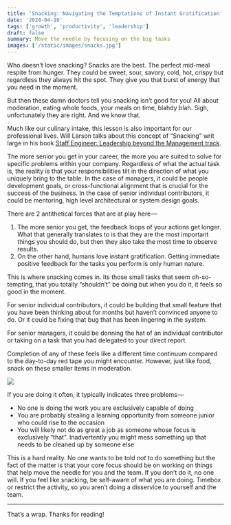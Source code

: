 ```yaml
---
title: 'Snacking: Navigating the Temptations of Instant Gratification'
date: '2024-04-10'
tags: ['growth', 'productivity', 'leadership']
draft: false
summary: Move the needle by focusing on the big tasks
images: ['/static/images/snacks.jpg']
---
```


Who doesn’t love snacking? Snacks are the best. The perfect mid-meal respite from hunger. They could be sweet, sour, savory, cold, hot, crispy but regardless they always hit the spot. They give you that burst of energy that you need in the moment. 


But then these damn doctors tell you snacking isn’t good for you! All about moderation, eating whole foods, your meals on time, blahdy blah. Sigh, unfortunately they are right. And we know that. 

Much like our culinary intake, this lesson is also important for our professional lives. Will Larson talks about this concept of “Snacking” writ large in his book [Staff Engineer: Leadership beyond the Management track](https://staffeng.com/book). 

The more senior you get in your career, the more you are suited to solve for specific problems within your company. Regardless of what the actual task is, the reality is that your responsibilities tilt in the direction of what you uniquely bring to the table. In the case of managers, it could be people development goals, or cross-functional alignment that is crucial for the success of the business. In the case of senior individual contributors, it could be mentoring, high level architectural or system design goals. 

There are 2 antithetical forces that are at play here — 

1. The more senior you get, the feedback loops of your actions get longer. What that generally translates to is that they are the most important things you should do, but then they also take the most time to observe results. 
1. On the other hand, humans love instant gratification. Getting immediate positive feedback for the tasks you perform is only human nature. 

This is where snacking comes in. Its those small tasks that seem oh-so-tempting, that you totally “shouldn’t” be doing but when you do it, it feels so good in the moment. 

For senior individual contributors, it could be building that small feature that you have been thinking about for months but haven’t convinced anyone to do. Or it could be fixing that bug that has been lingering in the system. 

For senior managers, it could be donning the hat of an individual contributor or taking on a task that you had delegated to your direct report. 

Completion of any of these feels like a different time continuum compared to the day-to-day red tape you might encounter. However, just like food, snack on these smaller items in moderation.

![](/static/images/snack.jpg)

If you are doing it often, it typically indicates three problems — 

- No one is doing the work you are exclusively capable of doing
- You are probably stealing a learning opportunity from someone junior who could rise to the occasion 
- You will likely not do as great a job as someone whose focus is exclusively “that”. Inadvertently you might mess something up that needs to be cleaned up by someone else 

This is a hard reality. No one wants to be told _not_ to do something but the fact of the matter is that your core focus should be on working on things that help move the needle for you and the team. If you don’t do it, no one will. If you feel like snacking, be self-aware of what you are doing. Timebox or restrict the activity, so you aren’t doing a disservice to yourself and the team. 

---

That’s a wrap. Thanks for reading!